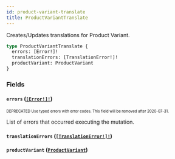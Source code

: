 ```yaml
---
id: product-variant-translate
title: ProductVariantTranslate
---
```


Creates/Updates translations for Product Variant.

```graphql
type ProductVariantTranslate {
  errors: [Error!]!
  translationErrors: [TranslationError!]!
  productVariant: ProductVariant
}
```

### Fields

#### `errors` ([`[Error!]!`](/developer/api-reference/objects/error.mdx))

<sub><sup><span className="deprecatedTag">DEPRECATED</span> Use typed errors with error codes. This field will be removed after 2020-07-31.</sup></sub>

List of errors that occurred executing the mutation.

#### `translationErrors` ([`[TranslationError!]!`](/developer/api-reference/objects/translation-error.mdx))

#### `productVariant` ([`ProductVariant`](/developer/api-reference/objects/product-variant.mdx))
